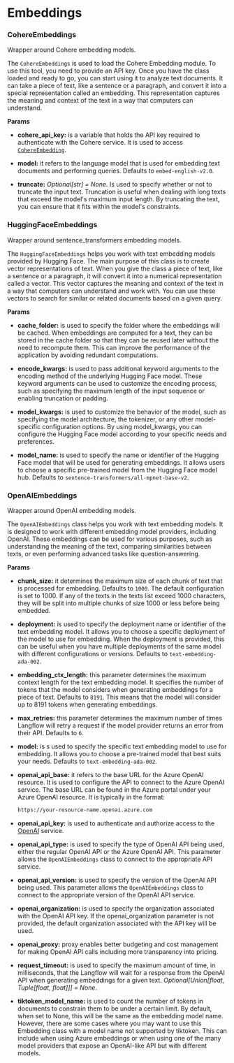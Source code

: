 # Embeddings

### CohereEmbeddings

Wrapper around Cohere embedding models.

The `CohereEmbeddings` is used to load the Cohere Embedding module. To use this tool, you need to provide an API key. Once you have the class loaded and ready to go, you can start using it to analyze text documents. It can take a piece of text, like a sentence or a paragraph, and convert it into a special representation called an embedding. This representation captures the meaning and context of the text in a way that computers can understand.

**Params**

- **cohere_api_key:** is a variable that holds the API key required to authenticate with the Cohere service. It is used to access [`CohereEmbedding`](https://cohere.com/).

- **model:** it refers to the language model that is used for embedding text documents and performing queries. Defaults to `embed-english-v2.0`.

- **truncate:** _Optional[str] = None_. Is used to specify whether or not to truncate the input text. Truncation is useful when dealing with long texts that exceed the model's maximum input length. By truncating the text, you can ensure that it fits within the model's constraints.

### HuggingFaceEmbeddings

Wrapper around sentence_transformers embedding models.

The `HuggingFaceEmbeddings` helps you work with text embedding models provided by Hugging Face. The main purpose of this class is to create vector representations of text. When you give the class a piece of text, like a sentence or a paragraph, it will convert it into a numerical representation called a vector. This vector captures the meaning and context of the text in a way that computers can understand and work with. You can use these vectors to search for similar or related documents based on a given query.

**Params**

- **cache_folder:** is used to specify the folder where the embeddings will be cached. When embeddings are computed for a text, they can be stored in the cache folder so that they can be reused later without the need to recompute them. This can improve the performance of the application by avoiding redundant computations.

- **encode_kwargs:** is used to pass additional keyword arguments to the encoding method of the underlying Hugging Face model. These keyword arguments can be used to customize the encoding process, such as specifying the maximum length of the input sequence or enabling truncation or padding.

- **model_kwargs:** is used to customize the behavior of the model, such as specifying the model architecture, the tokenizer, or any other model-specific configuration options. By using model_kwargs, you can configure the Hugging Face model according to your specific needs and preferences.

- **model_name:** is used to specify the name or identifier of the Hugging Face model that will be used for generating embeddings. It allows users to choose a specific pre-trained model from the Hugging Face model hub. Defaults to `sentence-transformers/all-mpnet-base-v2`.

### OpenAIEmbeddings

Wrapper around OpenAI embedding models.

The `OpenAIEmbeddings` class helps you work with text embedding models. It is designed to work with different embedding model providers, including OpenAI. These embeddings can be used for various purposes, such as understanding the meaning of the text, comparing similarities between texts, or even performing advanced tasks like question-answering.

**Params**

- **chunk_size:** it determines the maximum size of each chunk of text that is processed for embedding. Defaults to `1000`. The default configuration is set to 1000. If any of the texts in the texts list exceed 1000 characters, they will be split into multiple chunks of size 1000 or less before being embedded.

- **deployment:** is used to specify the deployment name or identifier of the text embedding model. It allows you to choose a specific deployment of the model to use for embedding. When the deployment is provided, this can be useful when you have multiple deployments of the same model with different configurations or versions. Defaults to `text-embedding-ada-002`.

- **embedding_ctx_length:** this parameter determines the maximum context length for the text embedding model. It specifies the number of tokens that the model considers when generating embeddings for a piece of text. Defaults to `8191`. This means that the model will consider up to 8191 tokens when generating embeddings.

- **max_retries:** this parameter determines the maximum number of times Langflow will retry a request if the model provider returns an error from their API. Defaults to `6`.

- **model:** is s used to specify the specific text embedding model to use for embedding. It allows you to choose a pre-trained model that best suits your needs. Defaults to `text-embedding-ada-002`.

- **openai_api_base:** it refers to the base URL for the Azure OpenAI resource. It is used to configure the API to connect to the Azure OpenAI service. The base URL can be found in the Azure portal under your Azure OpenAI resource. It is typically in the format:

  ```HTML
  https://your-resource-name.openai.azure.com
  ```

- **openai_api_key:** is used to authenticate and authorize access to the [OpenAI](https://openai.com/) service.

- **openai_api_type:** is used to specify the type of OpenAI API being used, either the regular OpenAI API or the Azure OpenAI API. This parameter allows the `OpenAIEmbeddings` class to connect to the appropriate API service.

- **openai_api_version:** is used to specify the version of the OpenAI API being used. This parameter allows the `OpenAIEmbeddings` class to connect to the appropriate version of the OpenAI API service.

- **openai_organization:** is used to specify the organization associated with the OpenAI API key. If the openai_organization parameter is not provided, the default organization associated with the API key will be used.

- **openai_proxy:** proxy enables better budgeting and cost management for making OpenAI API calls including more transparency into pricing.

- **request_timeout:** is used to specify the maximum amount of time, in milliseconds, that the Langflow will wait for a response from the OpenAI API when generating embeddings for a given text. _Optional[Union[float, Tuple[float, float]]] = None_.

- **tiktoken_model_name:** is used to count the number of tokens in documents to constrain them to be under a certain limit. By default, when set to None, this will be the same as the embedding model name. However, there are some cases where you may want to use this Embedding class with a model name not supported by tiktoken. This can include when using Azure embeddings or when using one of the many model providers that expose an OpenAI-like API but with different models.
